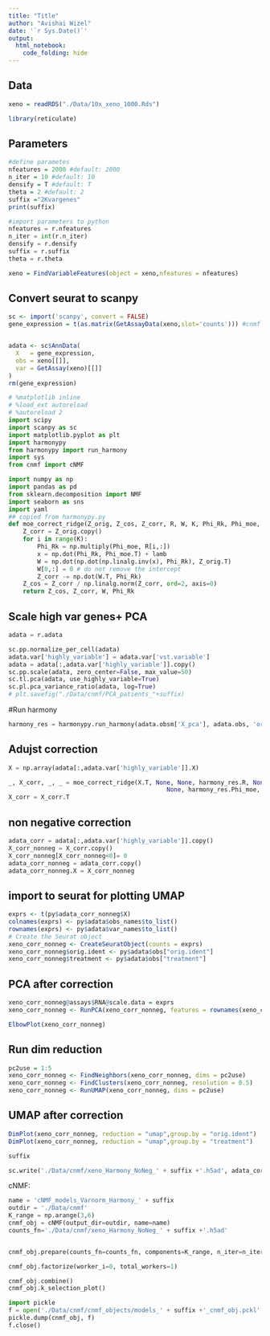 ```yaml
---
title: "Title"
author: "Avishai Wizel"
date: '`r Sys.Date()`'
output: 
  html_notebook: 
    code_folding: hide
---
```




## Data
```r
xeno = readRDS("./Data/10x_xeno_1000.Rds")
```

```r
library(reticulate)
```

## Parameters
```r
#define parametes
nfeatures = 2000 #default: 2000
n_iter = 10 #default: 10
densify = T #default: T
theta = 2 #default: 2
suffix ="2Kvargenes"
print(suffix)
```

```python
#import parameters to python
nfeatures = r.nfeatures
n_iter = int(r.n_iter)
densify = r.densify
suffix = r.suffix
theta = r.theta
```

```r
xeno = FindVariableFeatures(object = xeno,nfeatures = nfeatures)
```

## Convert seurat to scanpy
```r
sc <- import('scanpy', convert = FALSE)
gene_expression = t(as.matrix(GetAssayData(xeno,slot='counts'))) #cnmf expect 10x counts


adata <- sc$AnnData(
  X   = gene_expression, 
  obs = xeno[[]],
  var = GetAssay(xeno)[[]]
)
rm(gene_expression)
```

```python
# %matplotlib inline
# %load_ext autoreload
# %autoreload 2
import scipy
import scanpy as sc
import matplotlib.pyplot as plt
import harmonypy
from harmonypy import run_harmony
import sys
from cnmf import cNMF

import numpy as np
import pandas as pd
from sklearn.decomposition import NMF
import seaborn as sns
import yaml
## copied from harmonypy.py
def moe_correct_ridge(Z_orig, Z_cos, Z_corr, R, W, K, Phi_Rk, Phi_moe, lamb):
    Z_corr = Z_orig.copy()
    for i in range(K):
        Phi_Rk = np.multiply(Phi_moe, R[i,:])
        x = np.dot(Phi_Rk, Phi_moe.T) + lamb
        W = np.dot(np.dot(np.linalg.inv(x), Phi_Rk), Z_orig.T)
        W[0,:] = 0 # do not remove the intercept
        Z_corr -= np.dot(W.T, Phi_Rk)
    Z_cos = Z_corr / np.linalg.norm(Z_corr, ord=2, axis=0)
    return Z_cos, Z_corr, W, Phi_Rk

```

## Scale high var genes+ PCA
```python
adata = r.adata

sc.pp.normalize_per_cell(adata) 
adata.var['highly_variable'] = adata.var['vst.variable']
adata = adata[:,adata.var['highly_variable']].copy()
sc.pp.scale(adata, zero_center=False, max_value=50)
sc.tl.pca(adata, use_highly_variable=True)
sc.pl.pca_variance_ratio(adata, log=True)
# plt.savefig("./Data/cnmf/PCA_patients_"+suffix)
```
#Run harmony
```python
harmony_res = harmonypy.run_harmony(adata.obsm['X_pca'], adata.obs, 'orig.ident', max_iter_harmony = 15,theta = theta,random_state = 1)
```
## Adujst correction
```python
X = np.array(adata[:,adata.var['highly_variable']].X)

_, X_corr, _, _ = moe_correct_ridge(X.T, None, None, harmony_res.R, None, harmony_res.K,
                                            None, harmony_res.Phi_moe, harmony_res.lamb)
X_corr = X_corr.T
```

## non negative correction
```python
adata_corr = adata[:,adata.var['highly_variable']].copy()
X_corr_nonneg = X_corr.copy()
X_corr_nonneg[X_corr_nonneg<0]= 0
adata_corr_nonneg = adata_corr.copy()
adata_corr_nonneg.X = X_corr_nonneg
```
## import to seurat for plotting UMAP
```r
exprs <- t(py$adata_corr_nonneg$X)
colnames(exprs) <- py$adata$obs_names$to_list()
rownames(exprs) <- py$adata$var_names$to_list()
# Create the Seurat object
xeno_corr_nonneg <- CreateSeuratObject(counts = exprs)
xeno_corr_nonneg$orig.ident <- py$adata$obs["orig.ident"]
xeno_corr_nonneg$treatment <- py$adata$obs["treatment"]

```

## PCA after correction
```r
xeno_corr_nonneg@assays$RNA@scale.data = exprs
xeno_corr_nonneg <- RunPCA(xeno_corr_nonneg, features = rownames(xeno_corr_nonneg))

ElbowPlot(xeno_corr_nonneg)
```
## Run dim reduction
```r
pc2use = 1:5
xeno_corr_nonneg <- FindNeighbors(xeno_corr_nonneg, dims = pc2use)
xeno_corr_nonneg <- FindClusters(xeno_corr_nonneg, resolution = 0.5)
xeno_corr_nonneg <- RunUMAP(xeno_corr_nonneg, dims = pc2use)

```

## UMAP after correction
```r
DimPlot(xeno_corr_nonneg, reduction = "umap",group.by = "orig.ident")
DimPlot(xeno_corr_nonneg, reduction = "umap",group.by = "treatment")
```

```python
suffix
```

```python
sc.write('./Data/cnmf/xeno_Harmony_NoNeg_' + suffix +'.h5ad', adata_corr_nonneg)
```

cNMF:

```python
name = 'cNMF_models_Varnorm_Harmony_' + suffix
outdir = './Data/cnmf'
K_range = np.arange(3,6)
cnmf_obj = cNMF(output_dir=outdir, name=name)
counts_fn='./Data/cnmf/xeno_Harmony_NoNeg_' + suffix +'.h5ad'


cnmf_obj.prepare(counts_fn=counts_fn, components=K_range, n_iter=n_iter, seed=14,densify=densify)
```

```python
cnmf_obj.factorize(worker_i=0, total_workers=1)
```

```python
cnmf_obj.combine()
cnmf_obj.k_selection_plot()
```

```python
import pickle
f = open('./Data/cnmf/cnmf_objects/models_' + suffix +'_cnmf_obj.pckl', 'wb')
pickle.dump(cnmf_obj, f)
f.close()
```
